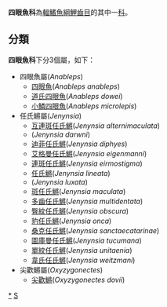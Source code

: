 {{Automatic taxobox
| taxon = Anablepidae
| authority = 
| image = Vierauge.jpg
| image_caption = 四眼魚(Anableps anableps)
| subdivision_ranks = [[科|科]]
| subdivision = 見內文
}}
'''四眼魚科'''為[[輻鰭魚綱|輻鰭魚綱]][[鯉齒目|鯉齒目]]的其中一[[科|科]]。

==分類==
'''四眼魚科'''下分3個屬，如下：
*四眼魚屬(''Anableps'')
**[[四眼魚|四眼魚]](''Anableps anableps'')
**[[道氏四眼魚|道氏四眼魚]](''Anableps dowei'')
**[[小鱗四眼魚|小鱗四眼魚]](''Anableps microlepis'')
*任氏鱂屬(''Jenynsia'')
**[[互連斑任氏鱂|互連斑任氏鱂]](''Jenynsia alternimaculata'')
**(''Jenynsia darwni'')
**[[迪菲任氏鱂|迪菲任氏鱂]](''Jenynsia diphyes'')
**[[艾格曼任氏鱂|艾格曼任氏鱂]](''Jenynsia eigenmanni'')
**[[連斑任氏鱂|連斑任氏鱂]](''Jenynsia eirmostigma'')
**[[任氏鱂|任氏鱂]](''Jenynsia lineata'')
**(''Jenynsia luxata'')
**[[斑任氏鱂|斑任氏鱂]](''Jenynsia maculata'')
**[[多齒任氏鱂|多齒任氏鱂]](''Jenynsia multidentata'')
**[[臀紋任氏鱂|臀紋任氏鱂]](''Jenynsia obscura'')
**[[豹任氏鱂|豹任氏鱂]](''Jenynsia onca'')
**[[桑克任氏鱂|桑克任氏鱂]](''Jenynsia sanctaecatarinae'')
**[[圖庫曼任氏鱂|圖庫曼任氏鱂]](''Jenynsia tucumana'')
**[[單紋任氏鱂|單紋任氏鱂]](''Jenynsia unitaenia'')
**[[韋氏任氏鱂|韋氏任氏鱂]](''Jenynsia weitzmani'')
*尖歡鱂屬(''Oxyzygonectes'')
**[[尖歡鱂|尖歡鱂]](''Oxyzygonectes dovii'')
{{Taxonbar|from=Q132735}}

[[Category:四眼魚科|*]]
[[Category:鯉齒目|S]]
